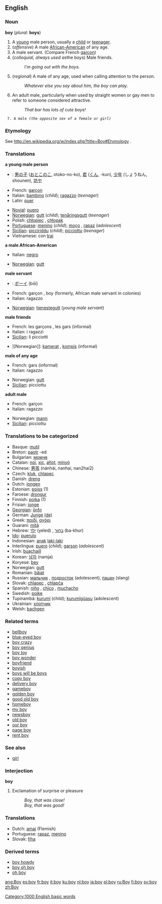 ==English==

{{rank|five|need|met|395|boy|c.|strong|dead}}

===Noun===
'''boy''' (''plural:'' '''boys''')

#<!--DefA--> A [[young]] male person, usually a [[child]] or [[teenager]].
#<!--DefB--> (''offensive'') A male [[African-American]] of any age.
#<!--DefC--> A male servant. (Compare French [[garçon]])
#<!--DefD--> (''colloquial, always used as ''the boys) Male friends.
#: ''I'm going out with the boys.''
#<!--DefE--> (''regional'') A male of any age, used when calling attention to the person.
#: ''Whatever else you say about him, the boy can play.''
#<!--DefF--> An adult male, particularly when used by straight women or gay men to refer to someone considered attractive.
#: ''That bar has lots of cute boys!''
  7. A male ''(the opposite sex of a female or girl)''

===Etymology===
See http://en.wikipedia.org/w/index.php?title=Boy#Etymology .

===Translations===

<!--DefA-->'''a young male person'''
{{top}}
*{{jp}}: [[男の子]] ([[おとこのこ]], otoko-no-ko), [[君]] ([[くん]], -kun), [[少年]] (しょうねん, shounen), [[坊や]]
*French: [[garçon]] {{m}}
*Italian: [[bambino]] {{m}} (''child''); [[ragazzo]] {{m}} (''teenager'')
*Latin: [[puer]] {{m}}
{{mid}}
*[[Novial]]: [[puero]]
*[[Norwegian]]: [[gutt]] {{m}} (''child''); [[tenåringsgutt]] {{m}} (''teenager'') 
*Polish: [[chłopiec]] {{m}} , [[chłopak]] {{m}}
*[[Portuguese]]: [[menino]] {{m}} (''child''); [[moço]] {{m}}, [[rapaz]] {{m}} (''adolescent'')
*[[Sicilian]]: [[picciriddu]] {{m}} (''child''); [[picciottu]] {{m}} (''teenager'')
*Vietnamese: con [[trai]]
{{bottom}}

<!--DefB-->'''a male African-American'''
{{top}}
*Italian: [[negro]] {{m}}
{{mid}}
*[[Norwegian]]: [[gutt]] {{m}}
{{bottom}}

<!--DefC-->'''male servant'''
{{top}}
*{{jp}}: [[ボーイ]] (bōi)
*French: garçon {{m}}, boy {{m}} (formerly, African male servant in colonies)
*Italian: ragazzo {{m}}
{{mid}}
*[[Norwegian]]: [[tjenestegutt]] {{m}}  (''young male servant'')
{{bottom}}

<!--DefD-->'''male friends'''
{{top}}
*French: les garçons {{m}} {{p}}, les gars {{m}} {{p}} (informal)
*Italian: i ragazzi {{m}} {{p}}
*[[Sicilian]]: li picciotti {{m}} {{p}}
{{mid}}
*]]Norwegian]]: [[kamerat]] {{m}}, [[kompis]] {{m}} (informal)
{{bottom}}

<!--DefE-->'''male of any age'''
{{top}}
*French: gars {{m}} (informal)
*Italian: ragazzo {{m}}
{{mid}}
*Norwegian: [[gutt]] {{m}}
*[[Sicilian]]: picciottu {{m}}
{{bottom}}

<!--DefF-->'''adult male'''
{{top}}
*French: garçon {{m}}
*Italian: ragazzo {{m}}
{{mid}}
*Norwegian: [[mann]] {{m}}
*[[Sicilian]]: picciottu {{m}}
{{bottom}}

===Translations to be categorized===
{{checktrans}}
*Basque: [[mutil]]
*Breton: [[paotr]] {{m}} -ed
*Bulgarian: [[момче]] {{n}}
*Catalan: [[noi]], [[xic]], [[aŀlot]], [[minyó]] {{m}}
*Chinese: [[男孩]] (nánhái, nanhai, nan2hai2)
*Czech: [[kluk]], [[chlapec]] {{m}}
*Danish: [[dreng]] {{c}}
*Dutch: [[jongen]] {{m}}
*Estonian: [[poiss]] (1)
*Faroese: [[drongur]] {{m}}
*Finnish: [[poika]] (1)
*Frisian: [[jonge]] {{m}}
*[[Georgian]]: [[ბიჭი]]
*German: [[Junge]] {{m}} [[:de:Junge|(de)]]
*Greek: [[παιδί]], [[αγόρι]]
*Guarani: [[mitã]]
*Hebrew: [[ילד]] (yeled) {{m}}, [[בחור]] (ba-khur) 
*[[Ido]]: [[puerulo]]
*Indonesian: [[anak]] [[laki-laki]]
*Interlingua: [[puero]] (''child''); [[garson]] (''adolescent'')
*Irish: [[buachaill]]
*Korean: [[남자]] (namja)
*Koryese: [[bey]]
*Norwegian: [[gutt]] {{m}}
*Romanian: [[băiat]] {{m}}
*Russian: [[мальчик]] {{m}}, [[подросток]] (adolescent), [[пацан]] {{m}} (slang)
*Slovak: [[chlapec]] {{m}}, [[chlapča]] {{n}}
*Spanish: [[niño]] {{m}}, [[chico]] {{m}}, [[muchacho]] {{m}}
*Swedish: [[pojke]] {{c}}
*Tupinambá: [[kurumĩ]] (child); [[kurumĩgûasu]] (adolescent)
*Ukrainian: [[хлопчик]] {{m}}
*Welsh: [[bachgen]] {{m}}

===Related terms===
*[[bellboy]]
*[[blue-eyed boy]]
*[[boy crazy]]
*[[boy genius]]
*[[boy toy]]
*[[boy wonder]]
*[[boyfriend]]
*[[boyish]]
*[[boys will be boys]]
*[[copy boy]]
*[[delivery boy]]
*[[gameboy]]
*[[golden boy]]
*[[good old boy]]
*[[homeboy]]
*[[my boy]]
*[[newsboy]]
*[[old boy]]
*[[our boy]]
*[[page boy]]
*[[rent boy]]

===See also===
*[[girl]]

===Interjection===
'''boy'''

#Exclamation of surprise or pleasure
#:''Boy, that was close!''
#:''Boy, that was good!''

===Translations===
*Dutch: [[amai]] (Flemish)
*Portuguese: [[rapaz]], [[menino]]<!--are these really translations of the interjection or actually of the noun?-->
*Slovak: [[fíha]]

===Derived terms===
*[[boy howdy]]
*[[boy oh boy]]
*[[oh boy]]

{{rfc}}

[[Category:1000 English basic words]]

[[ang:Boy]]
[[es:boy]]
[[fr:boy]]
[[it:boy]]
[[ku:boy]]
[[nl:boy]]
[[ja:boy]]
[[pl:boy]]
[[ru:Boy]]
[[fi:boy]]
[[sv:boy]]
[[zh:Boy]]